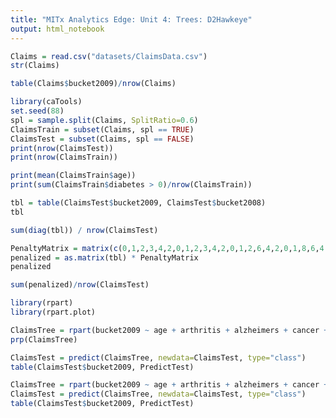 ```yaml
---
title: "MITx Analytics Edge: Unit 4: Trees: D2Hawkeye"
output: html_notebook
---
```




```r
Claims = read.csv("datasets/ClaimsData.csv")
str(Claims)
```

```r
table(Claims$bucket2009)/nrow(Claims)
```

```r
library(caTools)
set.seed(88)
spl = sample.split(Claims, SplitRatio=0.6)
ClaimsTrain = subset(Claims, spl == TRUE)
ClaimsTest = subset(Claims, spl == FALSE)
print(nrow(ClaimsTest))
print(nrow(ClaimsTrain))
```
```r
print(mean(ClaimsTrain$age))
print(sum(ClaimsTrain$diabetes > 0)/nrow(ClaimsTrain))
```
```r
tbl = table(ClaimsTest$bucket2009, ClaimsTest$bucket2008)
tbl
```
```r
sum(diag(tbl)) / nrow(ClaimsTest)
```
```r
PenaltyMatrix = matrix(c(0,1,2,3,4,2,0,1,2,3,4,2,0,1,2,6,4,2,0,1,8,6,4,2,0), byrow=TRUE, nrow=5)
penalized = as.matrix(tbl) * PenaltyMatrix
penalized
```
```r
sum(penalized)/nrow(ClaimsTest)
```

```r
library(rpart)
library(rpart.plot)

ClaimsTree = rpart(bucket2009 ~ age + arthritis + alzheimers + cancer + copd + depression + diabetes, data=ClaimsTrain, method="class", cp=0.00005)
prp(ClaimsTree)
```
```r
ClaimsTest = predict(ClaimsTree, newdata=ClaimsTest, type="class")
table(ClaimsTest$bucket2009, PredictTest)
```
```r

ClaimsTree = rpart(bucket2009 ~ age + arthritis + alzheimers + cancer + copd + depression + diabetes, data=ClaimsTrain, method="class", cp=0.00005, parms=list(loss=PenaltyMatrix))
ClaimsTest = predict(ClaimsTree, newdata=ClaimsTest, type="class")
table(ClaimsTest$bucket2009, PredictTest)
```

